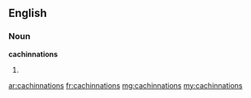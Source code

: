 ==English==

===Noun===
'''cachinnations'''

# {{plural of|[[cachinnation]]}}

[[ar:cachinnations]]
[[fr:cachinnations]]
[[mg:cachinnations]]
[[my:cachinnations]]